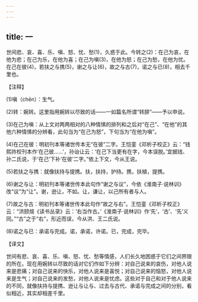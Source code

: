 ```yaml
---
---
---
```

title: 一
---




世间悲、哀、喜、乐、嗔、怒、忧、愁(1)，久惑于此。今转之(2)：在己为哀，在他为悲；在己为乐，在他为喜；在己为嗔(3)，在他为怒；在己为愁，在他为忧。在己在彼(4)，若扶之与携(5)，谢之与让(6)，故之与古(7)，诺之与已(8)，相去千里也。

【注释】

(1)嗔（chēn）：生气。

(2)转：婉转。这里指用婉转以尽致的话——一如篇名所谓“转辞”——予以申说。

(3)在己为嗔：从上文对两两相对的八种情愫的排列和之后对“在己”、“在他”的其他六种情愫的分辨看，此句当为“在己为怒”，下句当为“在他为嗔”。

(4)在己在彼：明初刊本等诸世传本无“在彼”二字。王恺銮《邓析子校正》云：“钱熙祚校刊本作‘在己彼……’，孙诒让云：‘在己下当更有在字，今本误脱。’宜据钱、孙二氏说，于‘在己’下补‘在彼’二字。”依上下文，今从王说。

(5)若扶之与携：就像扶持与提携。扶，扶持，护持。携，扶植，提携。

(6)谢之与让：明初刊本等诸世传本此句作“谢之与议”，今依《淮南子·说林训》改“议”为“让”。谢，逊让，不如。让，谦让，以己所有者与人。

(7)故之与古：明初刊本等诸世传本此句作“故之与右”。王恺銮《邓析子校正》云：“洪颐煊《读书丛录》云：‘右当作古。’《淮南子·说林训》作‘先’，‘古’、‘先’义同。”“古”之于“右”，形近而误，今从洪、王二氏说。

(8)诺之与已：承诺与完成。诺，承诺，许诺。已，完成，完毕。

【译文】

世间有悲、哀、喜、乐、嗔、怒、忧、愁等情感，人们长久地困惑于它们之间界限的所在。现在用婉转以尽致的话对它们作如下分辨：对自己说来的哀伤，对他人说来是悲痛；对自己说来的快乐，对他人说来是喜悦；对自己说来的恼怒，对他人说来是生气；对自己说来的发愁，对他人说来是忧虑。这些对于自己和对于他人说来的不同，就像扶持与提携、逊让与让与、过去与古代、承诺与完成之间的分别，看似相近，其实却相差千里。
